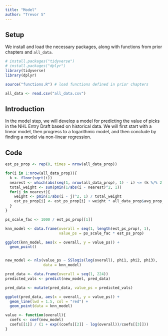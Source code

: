 ```yaml
---
title: "Model"
author: "Trevor S"
---
```


## Setup

We install and load the necessary packages, along with functions from prior chapters and `all_data`.

```r
# install.packages("tidyverse")
# install.packages("dplyr")
library(tidyverse)
library(dplyr)

source("functions.R") # load functions defined in prior chapters

all_data <- read.csv("all_data.csv")
```

## Introduction

In the model step, we will develop a model for predicting the value of picks in the NHL Entry Draft based on historical data. We will first start with a linear model, then progress to a logarithmic model, and then conclude by finding a model via non-linear regression.

## Code

```r
est_ps_prop <- rep(0, times = nrow(all_data_prop))

for(i in 1:nrow(all_data_prop)){
  k <- floor(sqrt(i))
  nearest <- which(abs(seq(1, nrow(all_data_prop), 1) - i) <= (k %/% 2)+1)
  total_weight <- sum(pmin(1/abs(i - nearest)^2, 1))
  for(j in nearest){
    weight <- pmin(1/abs(i - j)^2, 1) / total_weight
    est_ps_prop[i] <- est_ps_prop[i] + weight * all_data_prop$avg_prop_ps[j]
  }
}

ps_scale_fac <- 1000 / est_ps_prop[[1]]

knn_model <- data.frame(overall = seq(1, length(est_ps_prop), 1),
                        value_ps = ps_scale_fac * est_ps_prop)

ggplot(knn_model, aes(x = overall, y = value_ps)) +
  geom_point()


new_model <- nls(value_ps ~ SSlogis(log(overall), phi1, phi2, phi3), 
                 data = knn_model)

pred_data <- data.frame(overall = seq(1, 224))
predicted_vals <- predict(new_model, pred_data)

pred_data <- mutate(pred_data, value_ps = predicted_vals)

ggplot(pred_data, aes(x = overall, y = value_ps)) + 
  geom_line(lwd = 1.5, col = "red") + 
  geom_point(data = knn_model)

value <- function(overall){
  coefs <- coef(new_model)
  coefs[[1]] / (1 + exp((coefs[[2]] - log(overall))/coefs[[3]]))
}
```

